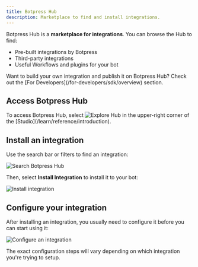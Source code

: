 ```yaml
---
title: Botpress Hub
description: Marketplace to find and install integrations.
---
```


Botpress Hub is a **marketplace for integrations**. You can browse the Hub to find:

- Pre-built integrations by Botpress
- Third-party integrations
- Useful Workflows and plugins for your bot


<Note>
    Want to build your own integration and publish it on Botpress Hub? Check out the [For Developers](/for-developers/sdk/overview) section.
</Note>

## Access Botpress Hub

<p style={{ display: 'flex', alignItems: 'center', gap: '8px' }}>
  <span>To access Botpress Hub, select</span>
  <img src="./assets/explore-hub.png" alt="Explore Hub" style={{margin: 0}}/>
  <span>in the upper-right corner of the [Studio](/learn/reference/introduction).</span>
</p>

## Install an integration

Use the search bar or filters to find an integration:

![Search Botpress Hub](./assets/hub-search.png)

Then, select **Install Integration** to install it to your bot:

![Install integration](./assets/install-integration.png)

## Configure your integration

After installing an integration, you usually need to configure it before you can start using it:

![Configure an integration](./assets/configure-integration.png)

The exact configuration steps will vary depending on which integration you're trying to setup.
